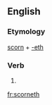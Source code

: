 ==English==

===Etymology===
[[scorn]] + [[-eth]]

===Verb===
{{en-verb form}}

# {{en-archaic third-person singular of|scorn}}

[[fr:scorneth]]